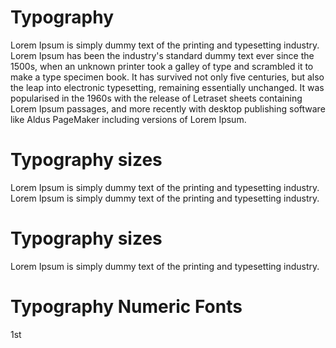
<Meta title="Atoms/Typography" component={Typography} />

# Typography
<Canvas>
    <Story name="default">
        <Typography> 
            Lorem Ipsum is simply dummy text of the printing and typesetting industry. 
            Lorem Ipsum has been the industry's standard dummy text ever since the 1500s, 
            when an unknown printer took a galley of type and scrambled it to make a type specimen book. 
            It has survived not only five centuries, but also the leap into electronic typesetting, remaining essentially unchanged. 
            It was popularised in the 1960s with the release of Letraset sheets containing Lorem Ipsum passages, and more recently 
            with desktop publishing software like Aldus PageMaker including versions of Lorem Ipsum.
        </Typography>
    </Story>
</Canvas>

# Typography sizes
<Canvas>
    <Story name="size">
        <div>
            <div>
                <Typography size="lg"> Lorem Ipsum is simply dummy text of the printing and typesetting industry.</Typography>
            </div>
            <div>
                <Typography size="extra"> Lorem Ipsum is simply dummy text of the printing and typesetting industry.</Typography>
            </div>
        </div>
    </Story>
</Canvas>

# Typography sizes
<Canvas>
    <Story name="leading">
        <div>
            <div>
                <Typography leading="relaxed"> Lorem Ipsum is simply dummy text of the printing and typesetting industry.</Typography>
            </div>
        </div>
    </Story>
</Canvas>

# Typography Numeric Fonts
<Canvas>
    <Story name="numeric">
        <Typography numeric="ordinal">1st</Typography>
    </Story>
</Canvas>